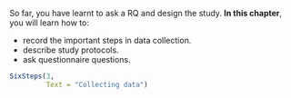 ::: {.objectivesBox .objectives data-latex="{iconmonstr-target-4-240.png}"}
So far, you have learnt to ask a RQ and design the study.
**In this chapter**, you will learn how to:

* record the important steps in data collection.
* describe study protocols.
* ask questionnaire questions.
:::


```r
SixSteps(3,
         Text = "Collecting data")
```